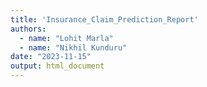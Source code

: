 ```yaml
---
title: 'Insurance_Claim_Prediction_Report'
authors:
  - name: "Lohit Marla"
  - name: "Nikhil Kunduru"
date: "2023-11-15"
output: html_document
---
```



